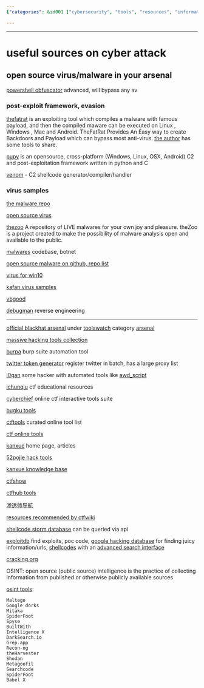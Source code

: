 ```yaml
---
{"categories": &id001 ["cybersecurity", "tools", "resources", "information gathering", "vulnerabilities", "security analysis", "risk management"], "category": "Cybersecurity", "date": "2022-12-07 09:57:39", "description": "This article highlights several cybersecurity tools and resources, including theHarvester, Shodan, Metagoofil, Searchcode, SpiderFoot, and Babel X. These tools aid in information gathering and exploiting vulnerabilities for security analysis and risk management.", "tags": *id001, "title": "useful sources on cyber attack"}

---
```


------

# useful sources on cyber attack

## open source virus/malware in your arsenal

[powershell obfuscator](https://github.com/H4de5-7/powershell-obfuscation)  advanced, will bypass any av

### post-exploit framework, evasion

[thefatrat](https://github.com/screetsec/TheFatRat) is an exploiting tool which compiles a malware with famous payload, and then the compiled maware can be executed on Linux , Windows , Mac and Android. TheFatRat Provides An Easy way to create Backdoors and Payload which can bypass most anti-virus. [the author](https://github.com/screetsec) has some tools to share.

[pupy](https://github.com/n1nj4sec/pupy) is an opensource, cross-platform (Windows, Linux, OSX, Android) C2 and post-exploitation framework written in python and C

[venom](https://github.com/r00t-3xp10it/venom) - C2 shellcode generator/compiler/handler

### virus samples

[the malware repo](https://github.com/Da2dalus/The-MALWARE-Repo)

[open source virus](https://github.com/jaredsburrows/open-virus)

[thezoo](https://github.com/ytisf/theZoo) A repository of LIVE malwares for your own joy and pleasure. theZoo is a project created to make the possibility of malware analysis open and available to the public.

[malwares](https://github.com/malwares) codebase, botnet

[open source malware on github, repo list](https://github.com/BushidoUK/Open-source-Malware/blob/main/GitHubMalware.csv)

[virus for win10](https://github.com/R3YW1N/Virus-for-win-10)

[kafan virus samples](https://bbs.kafan.cn/forum-31-1.html)

[vbgood](http://www.vbgood.com/)

[debugman](https://debugmen.dev/) reverse engineering

----

[official blackhat arsenal](https://github.com/toolswatch/blackhat-arsenal-tools) under [toolswatch](https://toolswatch.org/) category [arsenal](https://www.toolswatch.org/category/arsenal/)

[massive hacking tools collection](https://github.com/EgeBalci/Mass-Hacker-Arsenal)

[burpa](https://github.com/tristanlatr/burpa) burp suite automation tool

[twitter token generator](https://github.com/James4Ever0/Twitter-Token-Gen) register twitter in batch, has a large proxy list

[i0gan](https://i0gan.github.io/) some hacker with automated tools like [awd_script](https://github.com/i0gan/awd_script/fork)

[ichunqiu](https://www.ichunqiu.com/) ctf educational resources

[cyberchief](https://gchq.github.io/CyberChef/) online ctf interactive tools suite

[bugku tools](http://tool.bugku.com/)

[ctftools](https://www.ctftools.com/) curated online tool list

[ctf online tools](http://www.hiencode.com/)

[kanxue](https://www.kanxue.com/) home page, articles

[52pojie hack tools](https://down.52pojie.cn/Tools/)

[kanxue knowledge base](https://www.kanxue.com/chm.htm)

[ctfshow](https://ctf.show/)

[ctfhub tools](https://www.ctfhub.com/#/tools)

[渗透师导航](https://www.shentoushi.top/)

[resources recommended by ctfwiki](https://ctf-wiki.org/introduction/resources/)

[shellcode storm database](http://shell-storm.org/shellcode/index.html) can be queried via api

[exploitdb](https://www.exploit-db.com/) find exploits, poc code, [google hacking database](https://www.exploit-db.com/google-hacking-database) for finding juicy information/urls, [shellcodes](https://www.exploit-db.com/shellcodes) with an [advanced search interface](https://www.exploit-db.com/search)

[cracking.org](https://cracking.org/)

OSINT: open source (public source) intelligence is the practice of collecting information from published or otherwise publicly available sources

[osint tools](https://www.csoonline.com/article/3445357/what-is-osint-top-open-source-intelligence-tools.html):
```
Maltego
Google dorks
Mitaka
SpiderFoot
Spyse
BuiltWith
Intelligence X
DarkSearch.io
Grep.app
Recon-ng
theHarvester
Shodan
Metagoofil
Searchcode
SpiderFoot
Babel X
```

